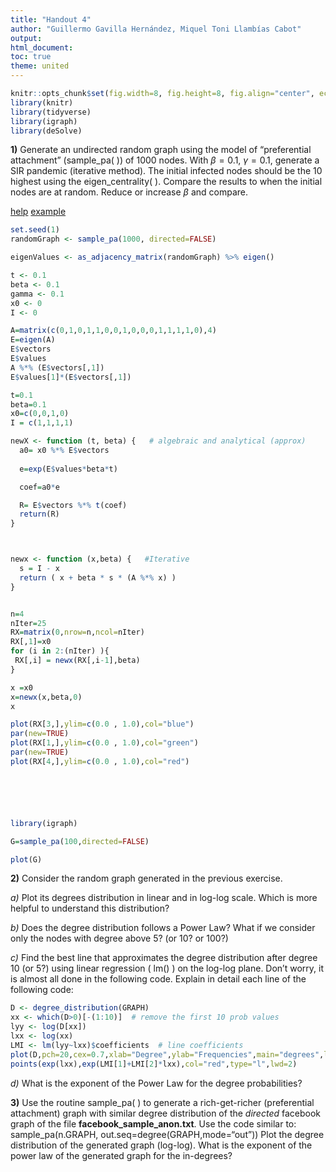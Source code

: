 ```yaml
---
title: "Handout 4"
author: "Guillermo Gavilla Hernández, Miquel Toni Llambías Cabot"
output:
html_document:
toc: true
theme: united
---
```


```r
knitr::opts_chunk$set(fig.width=8, fig.height=8, fig.align="center", echo=TRUE, warning=FALSE, message=FALSE)
library(knitr)
library(tidyverse)
library(igraph)
library(deSolve)
```


**1)** Generate an undirected random graph using the model of "preferential attachment" (sample_pa( )) of 1000 nodes. With $\beta=0.1$, $\gamma=0.1$, generate a SIR pandemic (iterative method). The initial infected nodes should be the 10 highest using the eigen_centrality( ). Compare the results to when the initial nodes are at random. Reduce or increase $\beta$ and compare. 

[help](http://sherrytowers.com/2012/12/11/simple-epidemic-modelling-with-an-sir-model/)
[example](http://www.sherrytowers.com/sir_with_vaccination.R)

```r
set.seed(1)
randomGraph <- sample_pa(1000, directed=FALSE)

eigenValues <- as_adjacency_matrix(randomGraph) %>% eigen()

```

```r
t <- 0.1
beta <- 0.1
gamma <- 0.1
x0 <- 0
I <- 0


```


```r
A=matrix(c(0,1,0,1,1,0,0,1,0,0,0,1,1,1,1,0),4)
E=eigen(A)
E$vectors
E$values
A %*% (E$vectors[,1])
E$values[1]*(E$vectors[,1])

t=0.1
beta=0.1
x0=c(0,0,1,0)
I = c(1,1,1,1)

newX <- function (t, beta) {   # algebraic and analytical (approx)
  a0= x0 %*% E$vectors
 
  e=exp(E$values*beta*t)

  coef=a0*e

  R= E$vectors %*% t(coef)
  return(R)
}



newx <- function (x,beta) {   #Iterative
  s = I - x
  return ( x + beta * s * (A %*% x) )
}


n=4
nIter=25
RX=matrix(0,nrow=n,ncol=nIter)
RX[,1]=x0
for (i in 2:(nIter) ){
 RX[,i] = newx(RX[,i-1],beta)
}

x =x0
x=newx(x,beta,0)
x

plot(RX[3,],ylim=c(0.0 , 1.0),col="blue")
par(new=TRUE)
plot(RX[1,],ylim=c(0.0 , 1.0),col="green")
par(new=TRUE)
plot(RX[4,],ylim=c(0.0 , 1.0),col="red")






library(igraph)

G=sample_pa(100,directed=FALSE)

plot(G)
```





**2)** Consider the random graph generated in the previous exercise.

*a)* Plot its degrees distribution in linear and in log-log scale. Which is more helpful to understand this distribution?




*b)* Does the degree distribution follows a Power Law? What if we consider only the nodes with degree above 5? (or 10? or 100?)




*c)* Find the best line that approximates the degree distribution after degree 10 (or 5?) using linear regression ( lm() ) on the log-log plane. Don't worry, it is almost all done in the following code. Explain in detail each line of the following code:
```r
D <- degree_distribution(GRAPH)
xx <- which(D>0)[-(1:10)]  # remove the first 10 prob values
lyy <- log(D[xx])
lxx <- log(xx)
LMI <- lm(lyy~lxx)$coefficients  # line coefficients
plot(D,pch=20,cex=0.7,xlab="Degree",ylab="Frequencies",main="degrees",log="xy")
points(exp(lxx),exp(LMI[1]+LMI[2]*lxx),col="red",type="l",lwd=2)
```



*d)* What is the exponent of the Power Law for the degree probabilities?


**3)** Use the routine sample_pa( ) to generate a rich-get-richer (preferential attachment) graph with similar degree distribution of  the *directed* facebook graph of the file **facebook_sample_anon.txt**. Use the code similar to:
sample_pa(n.GRAPH, out.seq=degree(GRAPH,mode="out"))
Plot the degree distribution of the generated graph (log-log). What is the exponent of the power law of the generated graph for the in-degrees? 